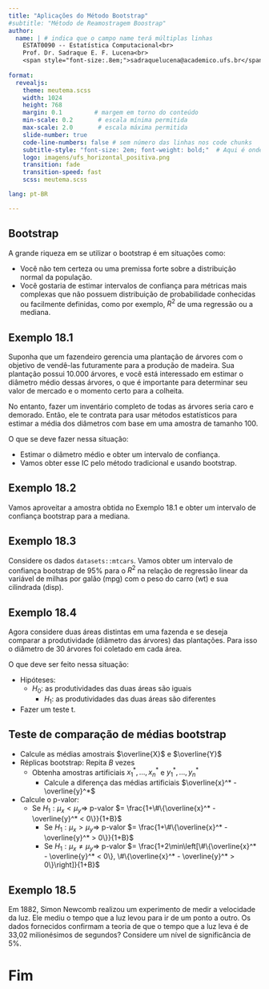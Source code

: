 ```yaml
---
title: "Aplicações do Método Bootstrap"
#subtitle: "Método de Reamostragem Boostrap"
author:
  name: | # indica que o campo name terá múltiplas linhas
    ESTAT0090 -- Estatística Computacional<br>
    Prof. Dr. Sadraque E. F. Lucena<br>
    <span style="font-size:.8em;">sadraquelucena@academico.ufs.br</span>
  
format:
  revealjs:
    theme: meutema.scss
    width: 1024
    height: 768
    margin: 0.1         # margem em torno do conteúdo
    min-scale: 0.2       # escala mínima permitida
    max-scale: 2.0       # escala máxima permitida
    slide-number: true
    code-line-numbers: false # sem número das linhas nos code chunks
    subtitle-style: "font-size: 2em; font-weight: bold;"  # Aqui é onde aumentamos o subtítulo
    logo: imagens/ufs_horizontal_positiva.png
    transition: fade
    transition-speed: fast
    scss: meutema.scss

lang: pt-BR

---
```



## Bootstrap

A grande riqueza em se utilizar o bootstrap é em situações como:

- Você não tem certeza ou uma premissa forte sobre a distribuição normal da população.
- Você gostaria de estimar intervalos de confiança para métricas mais complexas que não possuem distribuição de probabilidade conhecidas ou facilmente definidas, como por exemplo, $R^2$ de uma regressão ou a mediana.




## Exemplo 18.1

Suponha que um fazendeiro gerencia uma plantação de árvores com o objetivo de vendê-las futuramente para a produção de madeira. Sua plantação possui 10.000 árvores, e você está interessado em estimar o diâmetro médio dessas árvores, o que é importante para determinar seu valor de mercado e o momento certo para a colheita.
		
No entanto, fazer um inventário completo de todas as árvores seria caro e demorado. Então, ele te contrata para usar métodos estatísticos para estimar a média dos diâmetros com base em uma amostra de tamanho 100.
		
O que se deve fazer nessa situação:

- Estimar o diâmetro médio e obter um intervalo de confiança.
- Vamos obter esse IC pelo método tradicional e usando bootstrap.




## Exemplo 18.2

Vamos aproveitar a amostra obtida no Exemplo 18.1 e obter um intervalo de confiança bootstrap para a mediana.



## Exemplo 18.3

Considere os dados `datasets::mtcars`. Vamos obter um intervalo de confiança bootstrap de 95% para o $R^2$ na relação de regressão linear da variável de milhas por galão (mpg) com o peso do carro (wt) e sua cilindrada (disp).



## Exemplo 18.4

Agora considere duas áreas distintas em uma fazenda e se deseja comparar a produtividade (diâmetro das árvores) das plantações. Para isso o diâmetro de 30 árvores foi coletado em cada área.
		
O que deve ser feito nessa situação:

- Hipóteses:
    - $H_0$: as produtividades das duas áreas são iguais
		- $H_1$: as produtividades das duas áreas são diferentes

- Fazer um teste t.




## Teste de comparação de médias bootstrap

- Calcule as médias amostrais $\overline{X}$ e $\overline{Y}$
- Réplicas bootstrap: Repita $B$ vezes 
  - Obtenha amostras artificiais $x_1^*, \ldots, x^*_n$ e $y_1^*, \ldots, y^*_n$
	- Calcule a diferença das médias artificiais $\overline{x}^* - \overline{y}^*$

- Calcule o p-valor:
  - Se $H_1: \mu_x<\mu_y \Rightarrow$ p-valor $= \frac{1+\#\{\overline{x}^* - \overline{y}^* < 0\}}{1+B}$
	- Se $H_1: \mu_x>\mu_y \Rightarrow$ p-valor $= \frac{1+\#\{\overline{x}^* - \overline{y}^* > 0\}}{1+B}$
	- Se $H_1: \mu_x\neq\mu_y \Rightarrow$ p-valor $= \frac{1+2\min\left[\#\{\overline{x}^* - \overline{y}^* < 0\}, \#\{\overline{x}^* - \overline{y}^* > 0\}\right]}{1+B}$




## Exemplo 18.5

Em 1882, Simon Newcomb realizou um experimento de medir a velocidade da luz. Ele mediu o tempo que a luz levou para ir de um ponto a outro. Os dados fornecidos confirmam a teoria de que o tempo que a luz leva é de 33,02 milionésimos de segundos? Considere um nível de significância de 5%.


# Fim

